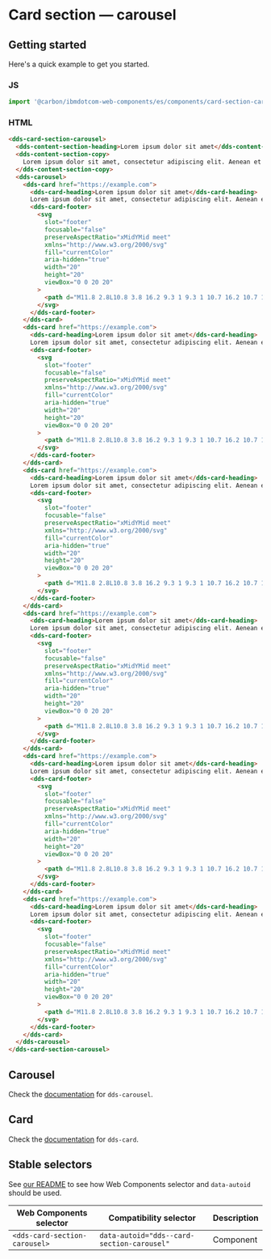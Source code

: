 
# Card section — carousel

## Getting started

Here's a quick example to get you started.

### JS

```javascript
import '@carbon/ibmdotcom-web-components/es/components/card-section-carousel/index.js'
```

### HTML

```html
<dds-card-section-carousel>
  <dds-content-section-heading>Lorem ipsum dolor sit amet</dds-content-section-heading>
  <dds-content-section-copy>
    Lorem ipsum dolor sit amet, consectetur adipiscing elit. Aenean et ultricies est.
  </dds-content-section-copy>
  <dds-carousel>
    <dds-card href="https://example.com">
      <dds-card-heading>Lorem ipsum dolor sit amet</dds-card-heading>
      Lorem ipsum dolor sit amet, consectetur adipiscing elit. Aenean et ultricies est.
      <dds-card-footer>
        <svg
          slot="footer"
          focusable="false"
          preserveAspectRatio="xMidYMid meet"
          xmlns="http://www.w3.org/2000/svg"
          fill="currentColor"
          aria-hidden="true"
          width="20"
          height="20"
          viewBox="0 0 20 20"
        >
          <path d="M11.8 2.8L10.8 3.8 16.2 9.3 1 9.3 1 10.7 16.2 10.7 10.8 16.2 11.8 17.2 19 10z"></path>
        </svg>
      </dds-card-footer>
    </dds-card>
    <dds-card href="https://example.com">
      <dds-card-heading>Lorem ipsum dolor sit amet</dds-card-heading>
      Lorem ipsum dolor sit amet, consectetur adipiscing elit. Aenean et ultricies est.
      <dds-card-footer>
        <svg
          slot="footer"
          focusable="false"
          preserveAspectRatio="xMidYMid meet"
          xmlns="http://www.w3.org/2000/svg"
          fill="currentColor"
          aria-hidden="true"
          width="20"
          height="20"
          viewBox="0 0 20 20"
        >
          <path d="M11.8 2.8L10.8 3.8 16.2 9.3 1 9.3 1 10.7 16.2 10.7 10.8 16.2 11.8 17.2 19 10z"></path>
        </svg>
      </dds-card-footer>
    </dds-card>
    <dds-card href="https://example.com">
      <dds-card-heading>Lorem ipsum dolor sit amet</dds-card-heading>
      Lorem ipsum dolor sit amet, consectetur adipiscing elit. Aenean et ultricies est.
      <dds-card-footer>
        <svg
          slot="footer"
          focusable="false"
          preserveAspectRatio="xMidYMid meet"
          xmlns="http://www.w3.org/2000/svg"
          fill="currentColor"
          aria-hidden="true"
          width="20"
          height="20"
          viewBox="0 0 20 20"
        >
          <path d="M11.8 2.8L10.8 3.8 16.2 9.3 1 9.3 1 10.7 16.2 10.7 10.8 16.2 11.8 17.2 19 10z"></path>
        </svg>
      </dds-card-footer>
    </dds-card>
    <dds-card href="https://example.com">
      <dds-card-heading>Lorem ipsum dolor sit amet</dds-card-heading>
      Lorem ipsum dolor sit amet, consectetur adipiscing elit. Aenean et ultricies est.
      <dds-card-footer>
        <svg
          slot="footer"
          focusable="false"
          preserveAspectRatio="xMidYMid meet"
          xmlns="http://www.w3.org/2000/svg"
          fill="currentColor"
          aria-hidden="true"
          width="20"
          height="20"
          viewBox="0 0 20 20"
        >
          <path d="M11.8 2.8L10.8 3.8 16.2 9.3 1 9.3 1 10.7 16.2 10.7 10.8 16.2 11.8 17.2 19 10z"></path>
        </svg>
      </dds-card-footer>
    </dds-card>
    <dds-card href="https://example.com">
      <dds-card-heading>Lorem ipsum dolor sit amet</dds-card-heading>
      Lorem ipsum dolor sit amet, consectetur adipiscing elit. Aenean et ultricies est.
      <dds-card-footer>
        <svg
          slot="footer"
          focusable="false"
          preserveAspectRatio="xMidYMid meet"
          xmlns="http://www.w3.org/2000/svg"
          fill="currentColor"
          aria-hidden="true"
          width="20"
          height="20"
          viewBox="0 0 20 20"
        >
          <path d="M11.8 2.8L10.8 3.8 16.2 9.3 1 9.3 1 10.7 16.2 10.7 10.8 16.2 11.8 17.2 19 10z"></path>
        </svg>
      </dds-card-footer>
    </dds-card>
    <dds-card href="https://example.com">
      <dds-card-heading>Lorem ipsum dolor sit amet</dds-card-heading>
      Lorem ipsum dolor sit amet, consectetur adipiscing elit. Aenean et ultricies est.
      <dds-card-footer>
        <svg
          slot="footer"
          focusable="false"
          preserveAspectRatio="xMidYMid meet"
          xmlns="http://www.w3.org/2000/svg"
          fill="currentColor"
          aria-hidden="true"
          width="20"
          height="20"
          viewBox="0 0 20 20"
        >
          <path d="M11.8 2.8L10.8 3.8 16.2 9.3 1 9.3 1 10.7 16.2 10.7 10.8 16.2 11.8 17.2 19 10z"></path>
        </svg>
      </dds-card-footer>
    </dds-card>
  </dds-carousel>
</dds-card-section-carousel>
```

## Carousel

Check the [documentation](https://github.com/carbon-design-system/carbon-for-ibm-dotcom/blob/master/packages/web-components/src/components/carousel/__stories__/README.stories.mdx) for `dds-carousel`.

## Card

Check the [documentation](https://github.com/carbon-design-system/carbon-for-ibm-dotcom/blob/master/packages/web-components/src/components/card/__stories__/README.stories.mdx) for `dds-card`.

## Stable selectors

See [our README](https://github.com/carbon-design-system/carbon-for-ibm-dotcom/tree/master/packages/web-components#stable-selectors-for-analytics-and-integratione2e-testing-in-web-components) to see how Web Components selector and `data-autoid` should be used.

| Web Components selector       | Compatibility selector                    | Description |
| ----------------------------- | ----------------------------------------- | ----------- |
| `<dds-card-section-carousel>`   | `data-autoid="dds--card-section-carousel"`  | Component   |

<Description markdown={contributing} />
